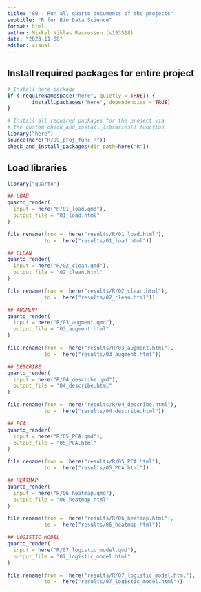 ```yaml
---
title: "00 - Run all quarto documents of the projects"
subtitle: "R for Bio Data Science"
format: html
author: Mikkel Niklas Rasmussen (s193518)
date: "2023-11-08"
editor: visual
---
```


## Install required packages for entire project

```r
# Install here package
if (!requireNamespace("here", quietly = TRUE)) {
        install.packages("here", dependencies = TRUE)
}

# Install all required packages for the project via 
# the custom check_and_install_libraries() function
library("here")
source(here("R/99_proj_func.R"))
check_and_install_packages(dir_path=here("R"))
```

## Load libraries

```r
library("quarto")
```

```r
## LOAD
quarto_render(
  input = here("R/01_load.qmd"),
  output_file = "01_load.html"
)

file.rename(from =  here("results/R/01_load.html"),
            to =  here("results/01_load.html"))

## CLEAN
quarto_render(
  input = here("R/02_clean.qmd"),
  output_file = "02_clean.html"
)

file.rename(from =  here("results/R/02_clean.html"),
            to =  here("results/02_clean.html"))

## AUGMENT
quarto_render(
  input = here("R/03_augment.qmd"),
  output_file = "03_augment.html"
)

file.rename(from =  here("results/R/03_augment.html"),
            to =  here("results/03_augment.html"))

## DESCRIBE
quarto_render(
  input = here("R/04_describe.qmd"),
  output_file = "04_describe.html"
)

file.rename(from =  here("results/R/04_describe.html"),
            to =  here("results/04_describe.html"))

## PCA
quarto_render(
  input = here("R/05_PCA.qmd"),
  output_file = "05_PCA.html"
)

file.rename(from =  here("results/R/05_PCA.html"),
            to =  here("results/05_PCA.html"))

## HEATMAP
quarto_render(
  input = here("R/06_heatmap.qmd"),
  output_file = "06_heatmap.html"
)

file.rename(from =  here("results/R/06_heatmap.html"),
            to =  here("results/06_heatmap.html"))

## LOGISTIC MODEL
quarto_render(
  input = here("R/07_logistic_model.qmd"),
  output_file = "07_logistic_model.html"
)

file.rename(from =  here("results/R/07_logistic_model.html"),
            to =  here("results/07_logistic_model.html"))


```
